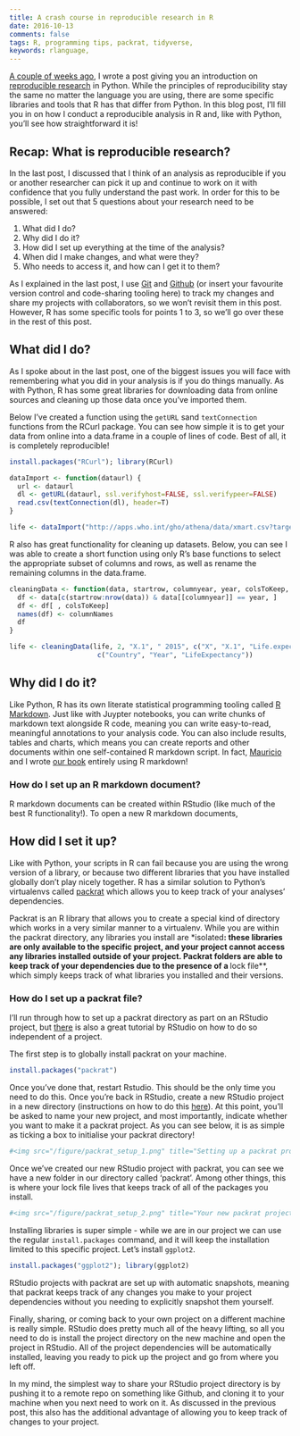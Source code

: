 ```yaml
---
title: A crash course in reproducible research in R
date: 2016-10-13
comments: false
tags: R, programming tips, packrat, tidyverse, 
keywords: rlanguage, 
---
```


[A couple of weeks ago]({filename}2016-10-04-reproducible-research-in-python.md), I wrote a post giving you an introduction on [reproducible research](https://en.wikipedia.org/wiki/Reproducibility#Reproducible_research) in Python. While the principles of reproducibility stay the same no matter the language you are using, there are some specific libraries and tools that R has that differ from Python. In this blog post, I'll fill you in on how I conduct a reproducible analysis in R and, like with Python, you'll see how straightforward it is!

## Recap: What is reproducible research?

In the last post, I discussed that I think of an analysis as reproducible if you or another researcher can pick it up and continue to work on it with confidence that you fully understand the past work. In order for this to be possible, I set out that 5 questions about your research need to be answered:  

1. What did I do?  
2. Why did I do it?  
3. How did I set up everything at the time of the analysis?  
4. When did I make changes, and what were they?  
5. Who needs to access it, and how can I get it to them?  

As I explained in the last post, I use [Git](https://git-scm.com/) and [Github](https://github.com/) (or insert your favourite version control and code-sharing tooling here) to track my changes and share my projects with collaborators, so we won't revisit them in this post. However, R has some specific tools for points 1 to 3, so we'll go over these in the rest of this post.

## What did I do?

As I spoke about in the last post, one of the biggest issues you will face with remembering what you did in your analysis is if you do things manually. As with Python, R has some great libraries for downloading data from online sources and cleaning up those data once you've imported them.

Below I've created a function using the `getURL` sand `textConnection` functions from the RCurl package. You can see how simple it is to get your data from online into a data.frame in a couple of lines of code. Best of all, it is completely reproducible!

```r
install.packages("RCurl"); library(RCurl)

dataImport <- function(dataurl) {
  url <- dataurl
  dl <- getURL(dataurl, ssl.verifyhost=FALSE, ssl.verifypeer=FALSE)
  read.csv(textConnection(dl), header=T)
}

life <- dataImport("http://apps.who.int/gho/athena/data/xmart.csv?target=GHO/WHOSIS_000001,WHOSIS_000015&profile=crosstable&filter=COUNTRY:*&x-sideaxis=COUNTRY;YEAR&x-topaxis=GHO;SEX")
```

R also has great functionality for cleaning up datasets. Below, you can see I was able to create a short function using only R's base functions to select the appropriate subset of columns and rows, as well as rename the remaining columns in the data.frame.

```r
cleaningData <- function(data, startrow, columnyear, year, colsToKeep, columnNames) {
  df <- data[c(startrow:nrow(data)) & data[[columnyear]] == year, ]
  df <- df[ , colsToKeep]
  names(df) <- columnNames
  df
}

life <- cleaningData(life, 2, "X.1", " 2015", c("X", "X.1", "Life.expectancy.at.birth..years."),
                      c("Country", "Year", "LifeExpectancy"))
```

## Why did I do it?

Like Python, R has its own literate statistical programming tooling called [R Markdown](http://rmarkdown.rstudio.com/). Just like with Juypter notebooks, you can write chunks of markdown text alongside R code, meaning you can write easy-to-read, meaningful annotations to your analysis code. You can also include results, tables and charts, which means you can create reports and other documents within one self-contained R markdown script. In fact, [Mauricio](https://twitter.com/pachamaltese) and I wrote [our book](https://leanpub.com/hitchhikers_ggplot2) entirely using R markdown!

### How do I set up an R markdown document?

R markdown documents can be created within RStudio (like much of the best R functionality!). To open a new R markdown documents,  

## How did I set it up?

Like with Python, your scripts in R can fail because you are using the wrong version of a library, or because two different libraries that you have installed globally don't play nicely together. R has a similar solution to Python's virtualenvs called [packrat](https://rstudio.github.io/packrat/) which allows you to keep track of your analyses' dependencies.

Packrat is an R library that allows you to create a special kind of directory which works in a very similar manner to a virtualenv. While you are within the packrat directory, any libraries you install are *isolated**: these libraries are only available to the specific project, and your project cannot access any libraries installed outside of your project. Packrat folders are able to keep track of your dependencies due to the presence of a **lock file**, which simply keeps track of what libraries you installed and their versions.

### How do I set up a packrat file?

I'll run through how to set up a packrat directory as part on an RStudio project, but [there](https://rstudio.github.io/packrat/walkthrough.html) is also a great tutorial by RStudio on how to do so independent of a project.

The first step is to globally install packrat on your machine.

```r
install.packages("packrat")
```

Once you've done that, restart Rstudio. This should be the only time you need to do this. Once you're back in RStudio, create a new RStudio project in a new directory (instructions on how to do this [here](https://support.rstudio.com/hc/en-us/articles/200526207-Using-Projects)). At this point, you'll be asked to name your new project, and most importantly, indicate whether you want to make it a packrat project. As you can see below, it is as simple as ticking a box to initialise your packrat directory!

```r
#<img src="/figure/packrat_setup_1.png" title="Setting up a packrat project" alt="Look, it's easy!" #style="display: block; margin: auto;" />
```
  
Once we've created our new RStudio project with packrat, you can see we have a new folder in our directory called 'packrat'. Among other things, this is where your lock file lives that keeps track of all of the packages you install.

```r
#<img src="/figure/packrat_setup_2.png" title="Your new packrat project" alt="Check out the new packrat folder!" #style="display: block; margin: auto;" />
```
  
Installing libraries is super simple - while we are in our project we can use the regular `install.packages` command, and it will keep the installation limited to this specific project. Let's install `ggplot2`.

```r
install.packages("ggplot2"); library(ggplot2)
```

RStudio projects with packrat are set up with automatic snapshots, meaning that packrat keeps track of any changes you make to your project dependencies without you needing to explicitly snapshot them yourself.

Finally, sharing, or coming back to your own project on a different machine is really simple. RStudio does pretty much all of the heavy lifting, so all you need to do is install the project directory on the new machine and open the project in RStudio. All of the project dependencies will be automatically installed, leaving you ready to pick up the project and go from where you left off. 

In my mind, the simplest way to share your RStudio project directory is by pushing it to a remote repo on something like Github, and cloning it to your machine when you next need to work on it. As discussed in the previous post, this also has the additional advantage of allowing you to keep track of changes to your project. 














